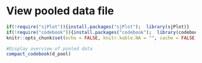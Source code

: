 # View pooled data file

```r
if(!require("sjPlot")){install.packages("sjPlot");  library(sjPlot)}
if(!require("codebook")){install.packages("codebook");  library(codebook)}
knitr::opts_chunk$set(echo = FALSE, knitr.kable.NA = "", cache = FALSE, message = FALSE )
```

```r
#Display overview of pooled data
compact_codebook(d_pool)
```
